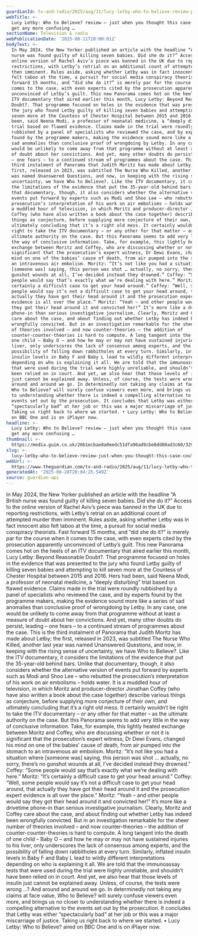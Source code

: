 ```yaml
---
guardianId: tv-and-radio/2025/aug/11/lucy-letby-who-to-believe-review-panorama-bbc-one
webTitle: >-
  Lucy Letby: Who to Believe? review – just when you thought this case couldn’t
  get any more confusing …
sectionName: Television & radio
webPublicationDate: '2025-08-11T20:00:01Z'
bodyText: >-
  In May 2024, the New Yorker published an article with the headline “A British
  nurse was found guilty of killing seven babies. Did she do it?” Access to the
  online version of Rachel Aviv’s piece was banned in the UK due to reporting
  restrictions, with Letby’s retrial on an additional count of attempted murder
  then imminent. Rules aside, asking whether Letby was in fact innocent also
  felt taboo at the time, a pursuit for social media conspiracy theorists. Fast
  forward 15 months, and “did she do it?” is merely par for the course when it
  comes to the case, with even experts cited by the prosecution apparently
  unconvinced of Letby’s guilt. This new Panorama comes hot on the heels of an
  ITV documentary that aired earlier this month, Lucy Letby: Beyond Reasonable
  Doubt?. That programme focused on holes in the evidence that was presented to
  the jury who found Letby guilty of killing seven babies and attempting to kill
  seven more at the Countess of Chester Hospital between 2015 and 2016. Hers had
  been, said Neena Modi, a professor of neonatal medicine, a “deeply disturbing”
  trial based on flawed evidence. Claims made in the trial were roundly
  rubbished by a panel of specialists who reviewed the case, and by experts
  found by the programme makers, making the evidence sound more like a series of
  sad anomalies than conclusive proof of wrongdoing by Letby. In any case, one
  would be unlikely to come away from that programme without at least a measure
  of doubt about her convictions. And yet, many other doubts do persist, leading
  – one fears – to a continued stream of programmes about the case. This is the
  third instalment of Panorama that Judith Moritz has made about Letby; the
  first, released in 2023, was subtitled The Nurse Who Killed, another last year
  was named Unanswered Questions, and now, in keeping with the rising sense of
  uncertainty, we have Who to Believe?. Like the ITV documentary, it considers
  the limitations of the evidence that put the 35-year-old behind bars. Unlike
  that documentary, though, it also considers whether the alternative version of
  events put forward by experts such as Modi and Shoo Lee – who rebutted the
  prosecution’s interpretation of his work on air embolisms – holds water. It is
  a muddled hour of television, in which Moritz and producer-director Jonathan
  Coffey (who have also written a book about the case together) describe various
  things as conjecture, before supplying more conjecture of their own, and
  ultimately concluding that it’s a right old mess. It certainly wouldn’t be
  right to take the ITV documentary – or any other for that matter – as the
  ultimate authority on the case. But this Panorama seems to add very little in
  the way of conclusive information. Take, for example, this lightly heated
  exchange between Moritz and Coffey, who are discussing whether or not it is
  significant that the prosecution’s expert witness, Dr Dewi Evans, changed his
  mind on one of the babies’ cause of death, from air pumped into the stomach to
  an intravenous air embolism. Moritz: “It’s not like you had a situation where
  [someone was] saying, this person was shot … actually, no sorry, there’s no
  gunshot wounds at all, I’ve decided instead they drowned.” Coffey: “Some
  people would say that’s exactly what we’re dealing with here.” Moritz: “It’s
  certainly a difficult case to get your head around.” Coffey: “Well, some
  people would say it’s not a difficult case to get your head around, that
  actually they have got their head around it and the prosecution expert
  evidence is all over the place.” Moritz: “Yeah – and other people would say
  they got their head around it and convicted her!” It’s more like a drivetime
  phone-in than serious investigative journalism. Clearly, Moritz and Coffey
  care about the case, and about finding out whether Letby has indeed been
  wrongfully convicted. But in an investigation remarkable for the sheer number
  of theories involved – and now counter-theories – the addition of
  counter-counter-theories is hard to compute. A long tangent into the death of
  one child – Baby O – and how he may or may not have sustained injuries to his
  liver, only underscores the lack of consensus among experts, and the
  possibility of falling down rabbitholes at every turn. Similarly, inflated
  insulin levels in Baby F and Baby L lead to wildly different interpretations
  depending on who is explaining it all. We are told that the immunoassay tests
  that were used during the trial were highly unreliable, and shouldn’t have
  been relied on in court. And yet, we also hear that those levels of insulin
  just cannot be explained away. Unless, of course, the tests were wrong …? And
  around and around we go. In determinedly not taking any claims at face value,
  Who to Believe? will surely confuse viewers even more, and brings us no closer
  to understanding whether there is indeed a compelling alternative to the
  events set out by the prosecution. It concludes that Letby was either
  “spectacularly bad” at her job or this was a major miscarriage of justice.
  Taking us right back to where we started. • Lucy Letby: Who to Believe? aired
  on BBC One and is on iPlayer now.
headline: >-
  Lucy Letby: Who to Believe? review – just when you thought this case couldn’t
  get any more confusing …
thumbnail: >-
  https://media.guim.co.uk/26b1ecbae8a0eedc51dfa96ad9cbe6dd80ad3c60/329_0_3343_2674/500.jpg
slug: >-
  lucy-letby-who-to-believe-review-just-when-you-thought-this-case-couldnt-get-any-more-confusing
webUrl: >-
  https://www.theguardian.com/tv-and-radio/2025/aug/11/lucy-letby-who-to-believe-review-panorama-bbc-one
generatedAt: '2025-08-28T20:04:25.549Z'
source: guardian-api
---
```

In May 2024, the New Yorker published an article with the headline “A British nurse was found guilty of killing seven babies. Did she do it?” Access to the online version of Rachel Aviv’s piece was banned in the UK due to reporting restrictions, with Letby’s retrial on an additional count of attempted murder then imminent. Rules aside, asking whether Letby was in fact innocent also felt taboo at the time, a pursuit for social media conspiracy theorists. Fast forward 15 months, and “did she do it?” is merely par for the course when it comes to the case, with even experts cited by the prosecution apparently unconvinced of Letby’s guilt. This new Panorama comes hot on the heels of an ITV documentary that aired earlier this month, Lucy Letby: Beyond Reasonable Doubt?. That programme focused on holes in the evidence that was presented to the jury who found Letby guilty of killing seven babies and attempting to kill seven more at the Countess of Chester Hospital between 2015 and 2016. Hers had been, said Neena Modi, a professor of neonatal medicine, a “deeply disturbing” trial based on flawed evidence. Claims made in the trial were roundly rubbished by a panel of specialists who reviewed the case, and by experts found by the programme makers, making the evidence sound more like a series of sad anomalies than conclusive proof of wrongdoing by Letby. In any case, one would be unlikely to come away from that programme without at least a measure of doubt about her convictions. And yet, many other doubts do persist, leading – one fears – to a continued stream of programmes about the case. This is the third instalment of Panorama that Judith Moritz has made about Letby; the first, released in 2023, was subtitled The Nurse Who Killed, another last year was named Unanswered Questions, and now, in keeping with the rising sense of uncertainty, we have Who to Believe?. Like the ITV documentary, it considers the limitations of the evidence that put the 35-year-old behind bars. Unlike that documentary, though, it also considers whether the alternative version of events put forward by experts such as Modi and Shoo Lee – who rebutted the prosecution’s interpretation of his work on air embolisms – holds water. It is a muddled hour of television, in which Moritz and producer-director Jonathan Coffey (who have also written a book about the case together) describe various things as conjecture, before supplying more conjecture of their own, and ultimately concluding that it’s a right old mess. It certainly wouldn’t be right to take the ITV documentary – or any other for that matter – as the ultimate authority on the case. But this Panorama seems to add very little in the way of conclusive information. Take, for example, this lightly heated exchange between Moritz and Coffey, who are discussing whether or not it is significant that the prosecution’s expert witness, Dr Dewi Evans, changed his mind on one of the babies’ cause of death, from air pumped into the stomach to an intravenous air embolism. Moritz: “It’s not like you had a situation where [someone was] saying, this person was shot … actually, no sorry, there’s no gunshot wounds at all, I’ve decided instead they drowned.” Coffey: “Some people would say that’s exactly what we’re dealing with here.” Moritz: “It’s certainly a difficult case to get your head around.” Coffey: “Well, some people would say it’s not a difficult case to get your head around, that actually they have got their head around it and the prosecution expert evidence is all over the place.” Moritz: “Yeah – and other people would say they got their head around it and convicted her!” It’s more like a drivetime phone-in than serious investigative journalism. Clearly, Moritz and Coffey care about the case, and about finding out whether Letby has indeed been wrongfully convicted. But in an investigation remarkable for the sheer number of theories involved – and now counter-theories – the addition of counter-counter-theories is hard to compute. A long tangent into the death of one child – Baby O – and how he may or may not have sustained injuries to his liver, only underscores the lack of consensus among experts, and the possibility of falling down rabbitholes at every turn. Similarly, inflated insulin levels in Baby F and Baby L lead to wildly different interpretations depending on who is explaining it all. We are told that the immunoassay tests that were used during the trial were highly unreliable, and shouldn’t have been relied on in court. And yet, we also hear that those levels of insulin just cannot be explained away. Unless, of course, the tests were wrong …? And around and around we go. In determinedly not taking any claims at face value, Who to Believe? will surely confuse viewers even more, and brings us no closer to understanding whether there is indeed a compelling alternative to the events set out by the prosecution. It concludes that Letby was either “spectacularly bad” at her job or this was a major miscarriage of justice. Taking us right back to where we started. • Lucy Letby: Who to Believe? aired on BBC One and is on iPlayer now.
